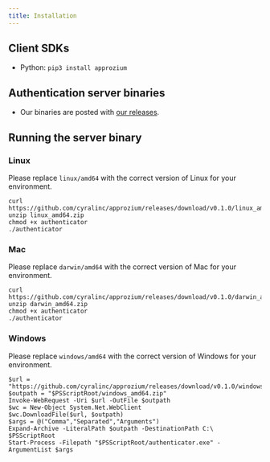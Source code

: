 ```yaml
---
title: Installation
---
```


## Client SDKs

- Python: `pip3 install approzium`

## Authentication server binaries

- Our binaries are posted with [our releases](https://github.com/cyralinc/approzium/releases).

## Running the server binary

### Linux

Please replace `linux/amd64` with the correct version of Linux for your environment.

```
curl https://github.com/cyralinc/approzium/releases/download/v0.1.0/linux_amd64.zip
unzip linux_amd64.zip
chmod +x authenticator
./authenticator
```

### Mac

Please replace `darwin/amd64` with the correct version of Mac for your environment.

```
curl https://github.com/cyralinc/approzium/releases/download/v0.1.0/darwin_amd64.zip
unzip darwin_amd64.zip
chmod +x authenticator
./authenticator
```

### Windows

Please replace `windows/amd64` with the correct version of Windows for your environment.

```
$url = "https://github.com/cyralinc/approzium/releases/download/v0.1.0/windows_amd64.zip"
$outpath = "$PSScriptRoot/windows_amd64.zip"
Invoke-WebRequest -Uri $url -OutFile $outpath
$wc = New-Object System.Net.WebClient
$wc.DownloadFile($url, $outpath)
$args = @("Comma","Separated","Arguments")
Expand-Archive -LiteralPath $outpath -DestinationPath C:\ $PSScriptRoot
Start-Process -Filepath "$PSScriptRoot/authenticator.exe" -ArgumentList $args
```
